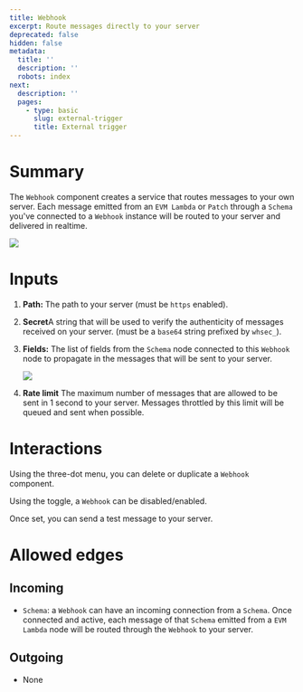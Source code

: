 ```yaml
---
title: Webhook
excerpt: Route messages directly to your server
deprecated: false
hidden: false
metadata:
  title: ''
  description: ''
  robots: index
next:
  description: ''
  pages:
    - type: basic
      slug: external-trigger
      title: External trigger
---
```

# Summary

The `Webhook` component creates a service that routes messages to your own server. Each message emitted from an `EVM Lambda` or `Patch` through a `Schema` you've connected to a `Webhook` instance will be routed to your server and delivered in realtime.  

![](https://files.readme.io/7e28606-image.png)

# Inputs

1. **Path:** The path to your server (must be `https` enabled).
2. **Secret**A string that will be used to verify the authenticity of messages received on your server. (must be a `base64` string prefixed by `whsec_`).
3. **Fields:** The list of fields from the `Schema` node connected to this `Webhook` node to propagate in the messages that will be sent to your server.

   ![](https://files.readme.io/a52fade-image.png)
4. **Rate limit** The maximum number of messages that are allowed to be sent in 1 second to your server. Messages throttled by this limit will be queued and sent when possible.

# Interactions

Using the three-dot menu, you can delete or duplicate a `Webhook` component.

Using the toggle, a `Webhook` can be disabled/enabled.

Once set, you can send a test message to your server.

# Allowed edges

## Incoming

* `Schema`: a `Webhook` can have an incoming connection from a `Schema`. Once connected and active, each message of that `Schema` emitted from a `EVM Lambda` node will be routed through the `Webhook` to your server.

## Outgoing

* None
